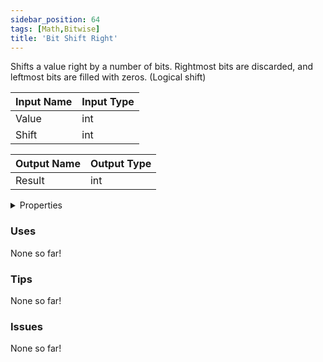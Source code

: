 ```yaml
---
sidebar_position: 64
tags: [Math,Bitwise]
title: 'Bit Shift Right'
---
```


Shifts a value right by a number of bits. Rightmost bits are discarded, and leftmost bits are filled with zeros. (Logical shift)




<EsbSvg />

| Input Name | Input Type |
|-----------|-----------|
| Value | int |
| Shift | int |

| Output Name | Output Type |
|-----------|-----------|
| Result | int |


<details>
  <summary>Properties</summary>
  <div>
    <div>
    <table>
      <thead>
        <tr>
          <th>Is beta required?</th>
          <th>❌</th>
        </tr>
        <tr>
          <th>Is this chip a trolling risk?</th>
          <th>❌</th>
        </tr>
        <tr>
          <th>Is this chip a role assignment risk?</th>
          <th>❌</th>
        </tr>
        <tr>
          <th>Chip UUID</th>
          <th>4024b483-ab3d-4fa0-b399-b3350b800081</th>
        </tr>
      </thead>
    </table>
    </div>
  </div>
</details>

### Uses

None so far!

### Tips

None so far!

### Issues

None so far!